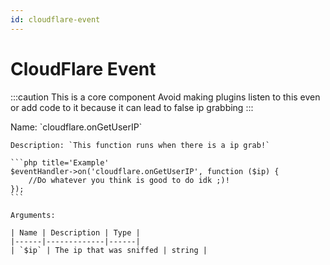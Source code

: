 ```yaml
---
id: cloudflare-event
---
```


# CloudFlare Event


:::caution This is a core component
Avoid making plugins listen to this even or add code to it because it can lead to false ip grabbing
:::

<Tabs>
<TabItem value='onGetUserIP' label='onGetUserIP' default>
    Name: `cloudflare.onGetUserIP`

    Description: `This function runs when there is a ip grab!`

    ```php title='Example'
    $eventHandler->on('cloudflare.onGetUserIP', function ($ip) {
        //Do whatever you think is good to do idk ;)!
    });
    ```

    Arguments:

    | Name | Description | Type |
    |------|-------------|------|
    | `$ip` | The ip that was sniffed | string |

</TabItem>

</Tabs>
